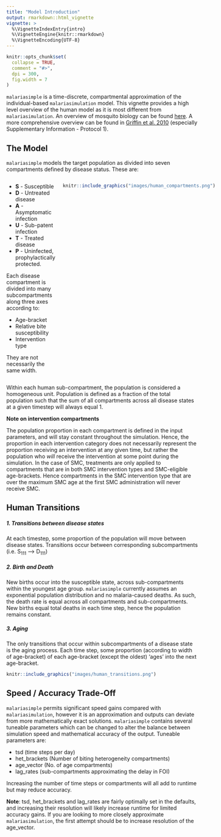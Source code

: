 ```yaml
---
title: "Model Introduction"
output: rmarkdown::html_vignette
vignette: >
  %\VignetteIndexEntry{intro}
  %\VignetteEngine{knitr::rmarkdown}
  %\VignetteEncoding{UTF-8}
---
```


```r
knitr::opts_chunk$set(
  collapse = TRUE,
  comment = "#>",
  dpi = 300,
  fig.width = 7
)
```
`malariasimple` is a time-discrete, compartmental approximation of the individual-based `malariasimulation` model. This vignette provides a high level overview of the human model as it is most different from `malariasimulation`.  An overview of mosquito biology can be found [here](https://mrc-ide.github.io/malariasimulation/articles/Model.html). A more comprehensive overview can be found in [Griffin et al. 2010](https://journals.plos.org/plosmedicine/article?id=10.1371/journal.pmed.1000324) (especially Supplementary Information - Protocol 1).

## The Model



`malariasimple` models the target population as divided into seven compartments defined by disease status. These are:

<div style="display: flex; align-items: flex-start;"> <div style="flex: 1;">

- **S** - Susceptible
- **D** - Untreated disease
- **A** - Asymptomatic infection
- **U** - Sub-patent infection
- **T** - Treated disease
- **P** - Uninfected, prophylactically protected.

Each disease compartment is divided into many subcompartments along three axes according to:

- Age-bracket 
- Relative bite susceptibility
- Intervention type

They are not necessarily the same width.
</div> <div style="flex: 1; padding-left: 20px;">
```r
knitr::include_graphics("images/human_compartments.png")
```
</div> </div>


Within each human sub-compartment, the population is considered a homogeneous unit. Population is defined as a fraction of the total population such that the sum of all compartments across all disease states at a given timestep will always equal 1. 


**Note on intervention compartments**

The population proportion in each compartment is defined in the input parameters, and will stay constant throughout the simulation. Hence, the proportion in each intervention category does not necessarily represent the proportion receiving an intervention at any given time, but rather the population who *will* receive the intervention at some point during the simulation. In the case of SMC, treatments are only applied to compartments that are in both SMC intervention types and SMC-eligible age-brackets. Hence compartments in the SMC intervention type that are over the maximum SMC age at the first SMC administration will never receive SMC.   



## Human Transitions

##### 1. Transitions between disease states
At each timestep, some proportion of the population will move between disease states. Transitions occur between corresponding subcompartments (i.e. S<sub>111</sub> --> D<sub>111</sub>)

##### 2. Birth and Death
New births occur into the susceptible state, across sub-compartments within the youngest age group. 
`malariasimple` currently assumes an exponential population distribution and no malaria-caused deaths. As such, the death rate is equal across all compartments and sub-compartments. New births equal total deaths in each time step, hence the population remains constant. 

##### 3. Aging
The only transitions that occur within subcompartments of a disease state is the aging process. Each time step, some proportion (according to width of age-bracket) of each age-bracket (except the oldest) 'ages' into the next age-bracket. 

```r
knitr::include_graphics("images/human_transitions.png")
```

## Speed / Accuracy Trade-Off
`malariasimple` permits significant speed gains compared with `malariasimulation`, however it is an approximation and outputs can deviate from more mathematically exact solutions. `malariasimple` contains several tuneable parameters which can be changed to alter the balance between simulation speed and mathematical accuracy of the output. Tuneable parameters are:

- tsd (time steps per day)
- het_brackets (Number of biting heterogeneity compartments)
- age_vector (No. of age compartments)
- lag_rates (sub-compartments approximating the delay in FOI)

Increasing the number of time steps or compartments will all add to runtime but may reduce accuracy.

**Note**: tsd, het_brackets and lag_rates are fairly optimally set in the defaults, and increasing their resolution will likely increase runtime for limited accuracy gains. If you are looking to more closely approximate `malariasimulation`, the first attempt should be to increase resolution of the age_vector.  


